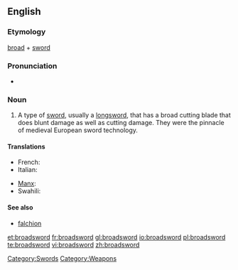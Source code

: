 ==English==

===Etymology===
[[broad]] + [[sword]]

===Pronunciation===
* {{SAMPA|/'brO:dsO:(r)d/}}

===Noun===
{{en-noun}}

# A type of [[sword]], usually a [[longsword]], that has a broad cutting blade that does blunt damage as well as cutting damage.  They were the pinnacle of medieval European sword technology.

====Translations====
{{trans-top|a longsword with a broad cutting blade}}
* French: {{t|fr|estramaçon|m}}
* Italian: {{t|it|spadone|m}}
{{trans-mid}}
* [[Manx]]: {{t|gv|cliwe daa laue|m}}
* Swahili: {{t|sw|upanga mpana}}
{{trans-bottom}}

====See also====
*[[falchion]]

[[Category:Swords]]
[[Category:Weapons]]

[[et:broadsword]]
[[fr:broadsword]]
[[gl:broadsword]]
[[io:broadsword]]
[[pl:broadsword]]
[[te:broadsword]]
[[vi:broadsword]]
[[zh:broadsword]]